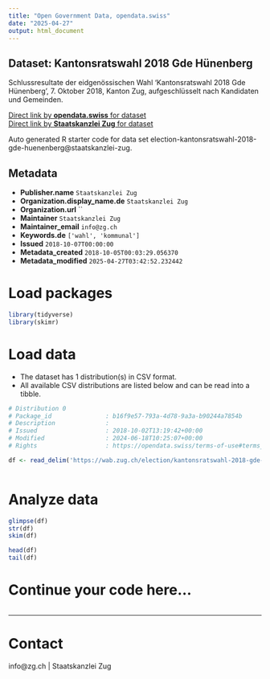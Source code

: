 ```yaml
---
title: "Open Government Data, opendata.swiss"
date: "2025-04-27"
output: html_document
---
```


## Dataset: Kantonsratswahl 2018 Gde Hünenberg

Schlussresultate der eidgenössischen Wahl 'Kantonsratswahl 2018 Gde Hünenberg', 7. Oktober 2018, Kanton Zug, aufgeschlüsselt nach Kandidaten und Gemeinden.

[Direct link by **opendata.swiss** for dataset](https://opendata.swiss/de/dataset/kantonsratswahl-2018-gde-hunenberg)<br>
[Direct link by **Staatskanzlei Zug** for dataset](https://wab.zug.ch/election/kantonsratswahl-2018-gde-huenenberg/data)

Auto generated R starter code for data set election-kantonsratswahl-2018-gde-huenenberg@staatskanzlei-zug.

## Metadata

- **Publisher.name** `Staatskanzlei Zug`
- **Organization.display_name.de** `Staatskanzlei Zug`
- **Organization.url** ``
- **Maintainer** `Staatskanzlei Zug`
- **Maintainer_email** `info@zg.ch`
- **Keywords.de** `['wahl', 'kommunal']`
- **Issued** `2018-10-07T00:00:00`
- **Metadata_created** `2018-10-05T00:03:29.056370`
- **Metadata_modified** `2025-04-27T03:42:52.232442`


# Load packages

```r

library(tidyverse)
library(skimr)

```

# Load data

-   The dataset has 1 distribution(s) in CSV format.
-   All available CSV distributions are listed below and can be read into a tibble.

```r

# Distribution 0
# Package_id               : b16f9e57-793a-4d78-9a3a-b90244a7854b
# Description              : 
# Issued                   : 2018-10-02T13:19:42+00:00
# Modified                 : 2024-06-18T10:25:07+00:00
# Rights                   : https://opendata.swiss/terms-of-use#terms_by

df <- read_delim('https://wab.zug.ch/election/kantonsratswahl-2018-gde-huenenberg/data-csv')



```

# Analyze data

```r

glimpse(df)
str(df)
skim(df)

head(df)
tail(df)

```

# Continue your code here...

```r

```

------------------------------------------------------------------------

# Contact

info@zg.ch | Staatskanzlei Zug
